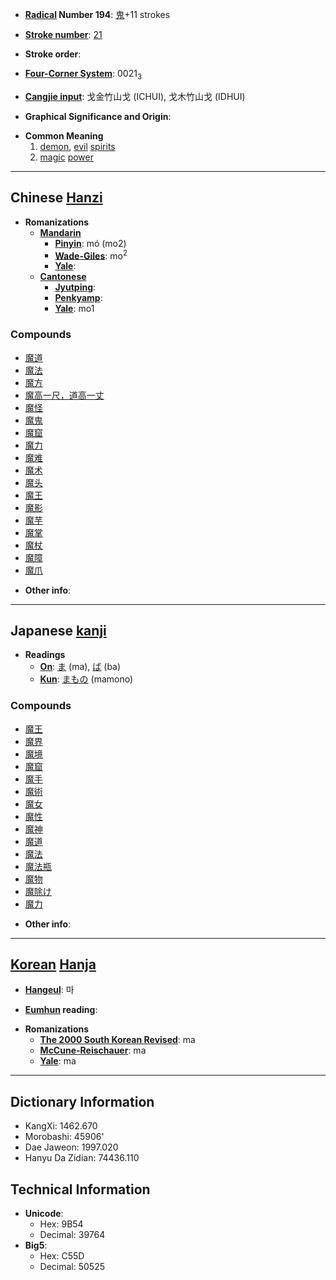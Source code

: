 * '''[[Wiktionary:Chinese radical index| Radical]] Number 194''': [[Wiktionary:Chinese radical index 鬼|鬼]]+11 strokes

* '''[[Wiktionary:Chinese total strokes index|Stroke number]]''': [[Wiktionary:Chinese total strokes index 21|21]]

* '''Stroke order''': 

* '''[[Wiktionary:Chinese four corner index|Four-Corner System]]''': 0021<sub>3</sub>

* '''[[Wiktionary:Chinese Cangjie index|Cangjie input]]''': 戈金竹山戈 (ICHUI), 戈木竹山戈 (IDHUI)

* '''Graphical Significance and Origin''': 

* '''Common Meaning'''
*# [[demon]], [[evil]] [[spirits]]
*# [[magic]] [[power]]

----

== Chinese [[Hanzi]] ==

* '''Romanizations'''
** '''[[Mandarin]]'''
*** '''[[Pinyin]]''': mó (mo2)
*** '''[[Wade-Giles]]''': mo<sup>2</sup>
*** '''[[Yale]]''': 
** '''[[Cantonese]]'''
*** '''[[Jyutping]]''':
*** '''[[Penkyamp]]''': 
*** '''[[Yale]]''': mo1

===Compounds===
*[[魔道]]
*[[魔法]]
*[[魔方]]
*[[魔高一尺，道高一丈]]
*[[魔怪]]
*[[魔鬼]]
*[[魔窟]]
*[[魔力]]
*[[魔难]]
*[[魔术]]
*[[魔头]]
*[[魔王]]
*[[魔影]]
*[[魔芋]]
*[[魔掌]]
*[[魔杖]]
*[[魔障]]
*[[魔爪]]

* '''Other info''': 

----

== Japanese [[kanji]] ==

* '''Readings'''
** '''[[On]]''': [[ま]] (ma), [[ば]] (ba)
** '''[[Kun]]''': [[まもの]] (mamono)

===Compounds===
*[[魔王]]
*[[魔界]]
*[[魔境]]
*[[魔窟]]
*[[魔手]]
*[[魔術]]
*[[魔女]]
*[[魔性]]
*[[魔神]]
*[[魔道]]
*[[魔法]]
*[[魔法瓶]]
*[[魔物]]
*[[魔除け]]
*[[魔力]]

* '''Other info''':  

----

== [[Korean]] [[Hanja]] ==

* '''[[Hangeul]]''': 마

* '''[[Eumhun]] reading''': 

* '''Romanizations'''
** '''[[The 2000 South Korean Revised Romanization|The 2000 South Korean Revised]]''': ma
** '''[[McCune-Reischauer]]''': ma
** '''[[Yale]]''': ma

----

== Dictionary Information ==

* KangXi: 1462.670
* Morobashi: 45906'
* Dae Jaweon: 1997.020
* Hanyu Da Zidian: 74436.110

== Technical Information ==

* '''Unicode''':
** Hex: 9B54
** Decimal: 39764
* '''Big5''':
** Hex: C55D
** Decimal: 50525